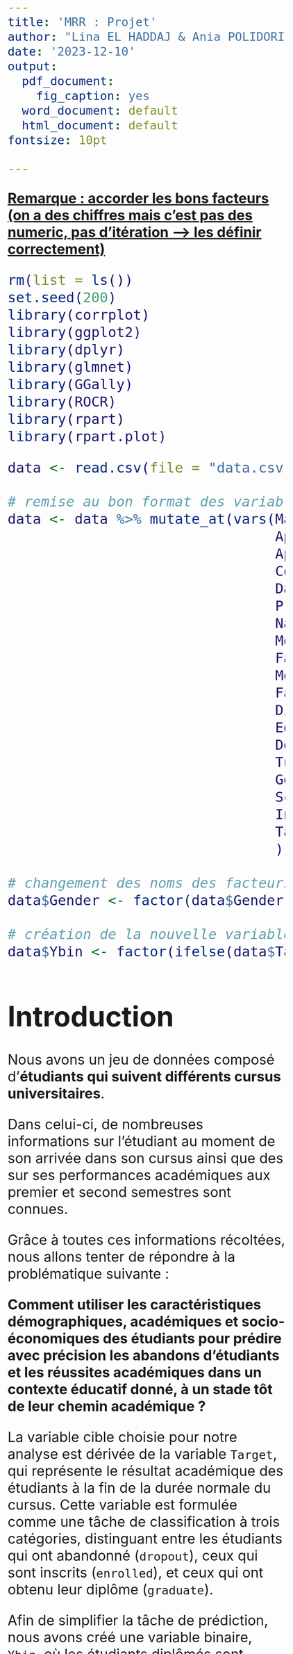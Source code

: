 ---
title: 'MRR : Projet'
author: "Lina EL HADDAJ & Ania POLIDORI"
date: '2023-12-10'
output:
  pdf_document:
    fig_caption: yes
  word_document: default
  html_document: default
fontsize: 10pt

---

```{=html}
<style type="text/css">
  body .main-container{
   max-width: 1100px !important;
   width: 1100px !important;
  }
  body {
    max-width: 1100px !important;
    margin = auto;
    padding: 5em;
  }
  body, td{
    font-size: 2em;
  }
  code.r{
    font-size: 1em;
  }
  pre{
    font-size: 1em;
    color: #191970;
  }
</style>
```
[**Remarque : accorder les bons facteurs (on a des chiffres mais c'est pas des numeric, pas d'itération --\> les définir correctement)**]{.underline}

```{r setup, include=FALSE}
rm(list = ls())
set.seed(200)
library(corrplot)
library(ggplot2)
library(dplyr)
library(glmnet)
library(GGally)
library(ROCR)
library(rpart)
library(rpart.plot)
```

```{r}
data <- read.csv(file = "data.csv", sep = ';', header = TRUE)

# remise au bon format des variables à facteurs
data <- data %>% mutate_at(vars(Marital.status,
                                Application.mode,
                                Application.order,
                                Course,
                                Daytime.evening.attendance.,
                                Previous.qualification, 
                                Nacionality,
                                Mother.s.qualification,
                                Father.s.qualification,
                                Mother.s.occupation,
                                Father.s.occupation,
                                Displaced,
                                Educational.special.needs,
                                Debtor,
                                Tuition.fees.up.to.date, 
                                Gender,
                                Scholarship.holder,
                                International, 
                                Target
                                ), as.factor) 

# changement des noms des facteurs du genre (pour que ce soit plus intuitif dans les analyses)
data$Gender <- factor(data$Gender, labels=c("F", "M"))

# création de la nouvelle variable cible
data$Ybin <- factor(ifelse(data$Target == "Graduate", 1, 0))

```


# Introduction

Nous avons un jeu de données composé d'**étudiants qui suivent différents cursus universitaires**. 

Dans celui-ci, de nombreuses informations sur l'étudiant au moment de son arrivée dans son cursus ainsi que des sur ses performances académiques aux premier et second semestres sont connues. 

Grâce à toutes ces informations récoltées, nous allons tenter de répondre à la problématique suivante : 

**Comment utiliser les caractéristiques démographiques, académiques et socio-économiques des étudiants pour prédire avec précision les abandons d'étudiants et les réussites académiques dans un contexte éducatif donné, à un stade tôt de leur chemin académique ?**


La variable cible choisie pour notre analyse est dérivée de la variable `Target`, qui représente le résultat académique des étudiants à la fin de la durée normale du cursus. Cette variable est formulée comme une tâche de classification à trois catégories, distinguant entre les étudiants qui ont abandonné (`dropout`), ceux qui sont inscrits (`enrolled`), et ceux qui ont obtenu leur diplôme (`graduate`).

Afin de simplifier la tâche de prédiction, nous avons créé une variable binaire, `Ybin`, où les étudiants diplômés sont représentés par 1, et les étudiants inscrits ou ayant abandonné par 0. Cette approche nous permet de concentrer notre modèle sur la prédiction de la réussite académique à la fin de la durée normale du cursus, en distinguant de manière binaire entre les étudiants qui obtiennent leur diplôme et ceux qui n'atteignent pas cet objectif, simplifiant ainsi la complexité de la tâche de classification initiale à trois catégories.


Dans une première partie (*cf. rendu 1*), nous avons effectué une étude préliminaire de nos données. Grâce à celle-ci, nous avons pu observer de la corrélation entre certaines de nos variables explicatives, ainsi qu'un lien probable entre certaines de nos variables explicatives et notre variable cible. On va donc modéliser nos données pour tenter d'expliquer et prédire au mieux notre variable cible. 


# Modèle complet

Dans un premier temps, notre variable cible étant maintenant une variable binaire, nous allons effectuer un modèle logistique complet, c'est-à-dire prenant en compte toutes les variables du jeu de données. Cette modélisation nous permettra déjà de savoir si au moins une des variables est significative dans notre modèle, et donc s'il est pertinent de tenter de modéliser la variable cible avec au moins une de ces variables prédictives. 

```{r}
# on retire la variable Target pour ne pas avoir de conflit avec notre nouvelle variable cible
data <- data %>% select(-Target)

# modèle complet 
mod_log <- glm(Ybin ~ . , data, family = "binomial")
summary(mod_log)
```

Plusieurs des variables présentes dans ce modèle ont une p-value < $\alpha = 5\%$ , tels que `Curricular.units.2nd.sem..approved.` ou `Tuition.fees.up.to.date`, les analyses ont donc pu être continuées. 

Mais ce modèle affiche un message permettant de comprendre qu'il y a des problèmes de convergence dans le modèle ce qui va entraîner des problèmes dans le calcul des coefficients. 4 des coefficients n'ont pas pu être définis à cause de singularités, et d'autres affichent des coefficients NA. 

Mais il va quand même être possible d'effectuer des modèles logistiques à l'aide d'autres méthodes. 


# Echantillonnage 

Avant de modéliser les données, le jeu de données a du être découpé aléatoirement en 2 échantillons : un échantillon apprentissage (train) avec $70\%$ du jeu de données initial et un échantillon test avec $30\%$ du jeu de données initial. Cela permettra d'effectuer la modélisation sur l'échantillon d'apprentissage et ensuite de tester ce modèle et effectuer des prédictions sur l'échantillon test qui ne sera pas encore touché.

```{r}
# indices aléatoires pour split le dataset
indices <- sample(1:nrow(data), size = floor(0.70 * nrow(data)))

# échantillon train
train_set <- data[indices,]

#échantillon test
test_set <- data[-indices,]
```

Il a fallu vérifier que le jeu de données a été découpé de façon assez uniforme sur la variable cible afin de ne pas se retrouver avec un manque de données pour créer les modèles. 

```{r}
# summary pour voir les répartitions de toutes les variables
# summary(train_set)
# summary(test_set)
```

```{r}
# proportions de la variable cible dans les deux nouveaux jeux de données
# pour l'échantillon train
round(prop.table(table(train_set$Ybin)) * 100, 2)
# pour l'échantillon test
round(prop.table(table(test_set$Ybin)) * 100, 2)
```


# Modélisation

Afin de trouver un modèle permettant de prédire au mieux notre variable cible, nous allons effectuer deux types de modélisations différentes : la régression logistique pénalisée RIDGE ($\ell_2$) et la régression logistique pénalisée LASSO ($\ell_1$).  

Avec la régression logistique, on peut rencontrer des problèmes de sur-entraînement (*overfitting*) et de colinéarité entre les variables explicatives. 

C'est pour cela que l'on va faire les modèles RIDGE et LASSO : ce sont des régressions qui vont pénaliser les coefficients afin d'avoir un compromis acceptable entre la performance du modèle et la pénalisation des coefficients, en minimisant l'erreur de prédiction tout en homogéninisant les valeurs des paramètres.  

Dans les méthodes de régression pénalisées, $\lambda$ représente l'hyperparamètre clé utilisé pour régulariser les modèles. 

En somme, $\lambda$ reste un outil clé dans la boîte à outils de la régularisation, mais son application dépend du modèle et de ses caractéristiques spécifiques, justifiant son utilisation dans des contextes comme la régression RIDGE et LASSO, mais pas nécessairement dans tous les types de modélisation, notamment la modélisation logistique classique.

Pour LASSO, $\lambda$ favorise la parcimonie, forçant certains coefficients à zéro pour une sélection automatique de variables. 

RIDGE ne va pas vraiment servir à faire de la sélection de variables, mais plutôt à enlever la multi colinéarité des variables.

Contrairement à RIDGE, qui prévient le sur-ajustement en restreignant les coefficients, LASSO offre une solution plus épurée

Dans la modélisation logistique, l'utilisation de $\lambda$ n'est pas courante. 
Les régularisations se font souvent via d'autres mécanismes, comme la pénalité Elastic Net, rendant $\lambda$ spécifique aux approches RIDGE et LASSO.


Les pénalités étant définies en terme de valeurs numériques des coefficients, on va devoir transformer toutes nos variables factorielles (sauf la variable cible) en variables binaires. 

```{r}
# jeu train et test avec toutes les variables factorielles transformées en binaire
# sans la variable cible
x_train <- model.matrix(Ybin ~ . -1 , data = train_set)
x_test <- model.matrix(Ybin ~ . -1 , data = test_set)
```


```{r}
# ajustement du modèle ridge
mod_ridge <- glmnet(x = x_train , y = train_set$Ybin, family = "binomial", alpha = 0)

# ajustement du modèle lasso 
mod_lasso <- glmnet(x = x_train, y = train_set$Ybin, family = "binomial", alpha = 1)

# pour avoir les coefficients de chaque variable par régression
# pour chacun des 100 lambdas pris
## coef.glmnet(mod_ridge)
## coef.glmnet(mod_lasso)
```

En effectuant ces deux régressions avec la commande `glmnet`, un objet en ressort avec plusieurs informations. La valeur de $\lambda$ n'ayant pas été spécifiée, cet objet va contenir 100 valeurs de $\lambda$ différentes. Pour chacun de ces $\lambda$, il y aura les coefficients associés après la pénalisation. 

```{r}
# graphiques des coefficients en fonction des log des lambdas
par(mfrow = c(1,2))
plot(mod_ridge, xvar = "lambda", main = "RIDGE", cex.main = 0.8)
plot(mod_lasso, xvar = "lambda", main = "LASSO", cex.main = 0.8)
```

Les valeurs des $log(\lambda)$ prises dans les modélisations ne sont pas les mêmes : celles utilisées dans la modélisation RIDGE sont en générales plus grandes que celles prises dans la modélisation LASSO. Mais ce qui en ressort pour les 2 modélisations est que plus le $\lambda$ pris est grand, plus les coefficients ont tendance à avoir une valeur nulle. C'est une des **particularités** du paramètre $\lambda$ : plus il est grand, moins il y aura de coefficients. Mais ce qui change de RIDGE à LASSO et qui est visible à travers ces deux graphiques est que les coefficients RIDGE vont converger vers 0 tous à peu près au même $\lambda$ quand il devient très grand, tandis que les coefficients LASSO vont converger vers 0 pour n'importe quel $\lambda$ même s'ils vont presque tous être nuls quand le $\lambda$ est élevé. 

Mais afin d'avoir un modèle pénalisant permettant quand même d'avoir un bon pouvoir prédictif, il faut trouver le **meilleur lambda**. Il est donc nécessaire de faire de la validation croisée. 


# Validation croisée

La validation croisée va permettre de partitionner les données en plusieurs sous-ensembles grâce à la méthode des **k-folds**. Cette méthode divise les données en plis (*folds*) de taille égale. On utilisera les données d'apprentissage pour cela. 

Pour chaque pli, la validation croisée va ajuster le modèle sur les *k-1* plis restants (*ensemble d'entraînement*) et évalué sur le pli retenu (*ensemble de validation*). Ce processus est répété *k* fois, chaque pli servant une fois comme ensemble de validation. 

La validation croisée va permettre de trouver le $\lambda$ optimal, cest-à-dire le $\lambda$ qui maximise les performances moyennes sur les ensembles de validation, c'est à dire sur tous les plis.

Avec la commande `cv.glmnet`, le $\lambda$ choisi est celui qui minimise la déviance binomiale. 
C'est une mesure du **mauvais ajustement** du modèle par rapport aux données et une déviance basse pour un modèle logistique indique un bon ajustement du modèle aux données. 

$$D = -2 \times \ell(\hat{\beta})$$ avec $\ell(\hat{\beta})$ la log-vraisemblance sur notre modèle avec les coefficients $\hat{\beta}$. 

```{r}
# on prend 10 k folds, le nombre de folds par défaut 

# cross validation ridge 
cv_ridge <- cv.glmnet(x = x_train, y = train_set$Ybin, family = "binomial", alpha = 0)
# lambda optimal ridge
best_lambda_ridge <- cv_ridge$lambda.min
cat("Lambda optimal ridge :", best_lambda_ridge, "\n")

# cross validation lasso 
cv_lasso <- cv.glmnet(x = x_train, y = train_set$Ybin, family = "binomial", alpha = 1)

# lambda optimal lasso 
best_lambda_lasso <- cv_lasso$lambda.min
cat("Lambda optimal lasso :", best_lambda_lasso, "\n")

# graphiques déviance binomiale en fonction des log lambda
# droite pointillé bleue correspond au lambda optimal

par(mfrow = c(1,2))
# pour la cross validation ridge
plot(cv_ridge, main = "RIDGE")
abline(v = log(best_lambda_ridge), col = "blue", lty = 2, lwd = 2) 
# pour la cross validation lasso 
plot(cv_lasso, main = "LASSO")
abline(v = log(best_lambda_lasso), col = "blue", lty = 2, lwd = 2)
```

Il s'agit de graphiques représentant tous les $\lambda$ qui ont été testés avec la cross validation, en affichant leur log, par rapport à la déviance binomiale. 

Les $\lambda$ optimals en fonction de la méthode ne vont pas du tout être les mêmes : pour RIDGE, le $\lambda$ optimal est d'environ 0.0287 , qui est également un des plus petits $\lambda$ pris en compte dans la modélisation RIDGE initiale (avec 100 valeurs de $\lambda$ différentes) tandis que pour LASSO, le lambda optimal est d'environ 0.0052 et n'est pas un des plus petits pris en compte dans la modélisation, pourtant c'est bien celui qui minimise la déviance comme on peut le voir dans ce graphique. 


Le **choix** de ces $\lambda$ va permettre de passer à la dernière étape pour le choix du modèle final : les prédictions sur l'échantillon test. 


# Prédictions sur l'échantillon test





# Éxtension de l'étude

Malgré les diverses options d'extension possibles pour notre étude de jeu de données, nous avons délibérément choisi d'explorer une approche différente en adoptant un arbre de classification plutôt que d'opter pour un modèle de régression Elastic Net ou un classificateur k plus proches voisins (k-NN). Cette décision repose sur plusieurs considérations clés :

1.  **Interprétabilité :** Les arbres de classification se distinguent par leur facilité d'interprétation et de visualisation. Leur logique sous-jacente est rendue transparente grâce à des règles de décision simples.

2.  **Non-linéarité :** Les arbres sont capables de saisir des relations non linéaires entre les caractéristiques et la variable cible sans nécessiter une spécification explicite de la forme fonctionnelle.

3.  **Adaptabilité :** Les arbres peuvent traiter efficacement des jeux de données mixtes, comprenant à la fois des caractéristiques catégorielles et numériques, sans nécessiter un prétraitement intensif.

4.  **Robustesse aux valeurs aberrantes :** Comparativement à certains modèles linéaires, les arbres de classification démontrent une relative robustesse face aux valeurs aberrantes.

5.  **Découverte de quelque chose de différent :** En plus des considérations techniques, notre choix reflète également un désir d'exploration et de découverte dans le cadre de notre projet, et l'opportunité de tirer parti des particularités de notre ensemble de données.

```{r}
# Choix des variables pertinentes
selected_vars <- c("Previous.qualification", "Admission.grade", "Debtor", "Mother.s.occupation")

# Création d'un sous-ensemble avec les variables sélectionnées
subset_data <- data[, c(selected_vars, "Ybin")]

# Construction de l'arbre de classification
tree_model <- rpart(Ybin ~ ., data = subset_data, method = "class")

# Visualisation de l'arbre avec des informations détaillées
rpart.plot(tree_model, extra = 101, under = TRUE, type = 2, fallen.leaves = TRUE)
```

```{r}
summary(tree_model)
```

1.  **Variables importantes :**

    -   La variable la plus importante est "Debtor", contribuant à 55 % de l'importance globale. Cela suggère que le fait d'avoir des dettes a un impact significatif sur la prédiction de la variable cible "Ybin" et donc sur la diplomation des étudiants.
    -   Ensuite, "Admission.grade" contribue à 22 %, ce qui indique que les notes d'admission sont également un facteur crucial dans la prise de décision.
    -   "Mother.s.occupation" contribue à 15 %, ce qui suggère que le métier de la mère de l'étudiant joue un rôle important dans la prédiction.
    -   "Previous.qualification" contribue à 7 %, indiquant que le niveau d'éducation précédent a une influence moindre mais non négligeable.

2.  **Nœuds de décision :**

    -   Le nœud 3 (à gauche du nœud principal) utilise principalement la variable "Admission.grade" pour décider de la classification.

    -   Le nœud 7 (à droite du nœud principal) utilise la variable "Mother.s.occupation" pour prendre des décisions.

3.  **Feuilles :**

    -   Les feuilles fournissent des probabilités de classe, par exemple, le nœud 2 (feuille) prédit la classe 0 (non diplomé) avec une probabilité de 0,799, indiquant une forte confiance dans la prédiction.

    -   Le nœud 15 (feuille) prédit la classe 1 (diplômé) avec une probabilité de 0,591.

4.  **Erreurs de classification :**

    -   L'erreur de classification diminue à mesure que l'arbre progresse. Les feuilles ont des erreurs de classification spécifiques, par exemple, le nœud 15 a une erreur de 40,93 %.

5.  **Variables de division :**

    -   L'arbre utilise des variables spécifiques pour diviser les nœuds, telles que "Debtor", "Admission.grade", "Mother.s.occupation", et "Previous.qualification".

Maintenant, examinons les résultats de l'arbre de classification pour chaque variable une à une :

1.  **Debtor (Endetté) :**

    -   **Variable Importance :** 55

    -   L'arbre commence par diviser les données en fonction de la variable "Debtor". La division la plus significative est basée sur le fait d'être endetté ou non.

    -   **Feuille 2 (Endetté) :** Il y a 503 observations dans cette feuille, avec une probabilité de 20% de diplomation (Ybin = 0) et 80% de non-diplomation (Ybin = 1).

    -   **Feuille 3 (Non-endetté) :** Il y a 3921 observations dans cette feuille, avec une probabilité de diplomation de 46% (Ybin = 1) et de non-diplomation de 54% (Ybin = 0).

2.  **Admission.grade (Note d'admission) :**

    -   **Variable Importance :** 22

    -   L'arbre effectue une division supplémentaire en fonction de la note d'admission, en particulier, si la note d'admission est inférieure à 112.25.

    -   **Feuille 6 (Note d'admission \< 112.25) :** Il y a 514 observations dans cette feuille, avec une probabilité de diplomation de 37% (Ybin = 1) et de non-diplomation de 63% (Ybin = 0).

    -   **Feuille 7 (Note d'admission \>= 112.25) :** Il y a 3407 observations dans cette feuille, avec une probabilité de diplomation de 44% (Ybin = 1) et de non-diplomation de 56% (Ybin = 0).

3.  **Mother's Occupation (Profession de la mère) :**

    -   **Variable Importance :** 15

    -   L'arbre effectue une division basée sur la profession de la mère.

    -   **Feuille 14 (Profession de la mère catégorie 0, 1 ou 2) :** Il y a 558 observations dans cette feuille, avec une probabilité de diplomation de 42% (Ybin = 1) et de non-diplomation de 58% (Ybin = 0).

    -   **Feuille 15 (Profession de la mère catégorie 3 à 194) :** Il y a 2849 observations dans cette feuille, avec une probabilité de diplomation de 41% (Ybin = 1) et de non-diplomation de 59% (Ybin = 0).

4.  **Previous qualification (Qualification précédente) :**

    -   **Variable Importance :** 7

    -   L'arbre effectue une division basée sur la qualification précédente.

    -   **Feuille 30 (Qualification précédente catégorie 1 à 15) :** Il y a 345 observations dans cette feuille, avec une probabilité de diplomation de 46% (Ybin = 1) et de non-diplomation de 54% (Ybin = 0).

    -   **Feuille 31 (Qualification précédente catégorie 19 à 43) :** Il y a 2504 observations dans cette feuille, avec une probabilité de diplomation de 39% (Ybin = 1) et de non-diplomation de 61% (Ybin = 0).

Ces résultats fournissent des informations sur la manière dont chaque variable influence la prédiction de diplomation. Par exemple, être endetté semble avoir un impact significatif, tout comme la note d'admission. La profession de la mère et la qualification précédente ont également un certain effet, bien que moins important.

En effet, l'accès à l'éducation supérieure représente souvent un défi financier important pour de nombreuses personnes, avec le coût annuel des études universitaires dans leur pays nécessitant parfois d'importants sacrifices financiers. Dans ce contexte, l'emprunt devient une nécessité incontournable pour certains individus cherchant à poursuivre des études supérieures.

Par ailleurs, un facteur tout aussi crucial, bien que moins prégnant que l'endettement financier, réside dans l'emploi de la mère. Appartenir à une catégorie sociale spécifique en raison de l'emploi des parents peut véritablement servir de levier pour les enfants. Que cet emploi fournisse à la famille des ressources financières supplémentaires ou qu'il requière un niveau d'études élevé, offrant ainsi à l'enfant un modèle de réussite scolaire et des conseils précieux, le statut social des parents exerce un impact significatif sur le parcours éducatif des enfants.

Il convient également de noter que des parents ayant suivi des études poussées peuvent créer un environnement familial plus structuré, avec une attention particulière portée à la scolarité de l'enfant. Cette dynamique familiale peut se traduire par un soutien accru, des attentes éducatives élevées et une sensibilisation accrue à l'importance de la réussite scolaire, contribuant ainsi de manière positive au développement académique de l'enfant.
